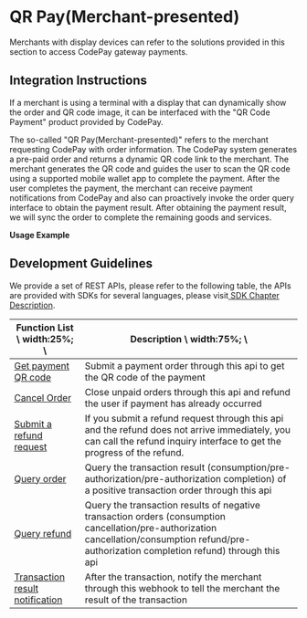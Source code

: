 
# QR Pay(Merchant-presented)

Merchants with display devices can refer to the solutions provided in this section to access CodePay gateway payments.

## Integration Instructions

If a merchant is using a terminal with a display that can dynamically show the order and QR code image, it can be interfaced with the "QR Code Payment" product provided by CodePay.

The so-called "QR Pay(Merchant-presented)" refers to the merchant requesting CodePay with order information. The CodePay system generates a pre-paid order and returns a dynamic QR code link to the merchant. The merchant generates the QR code and guides the user to scan the QR code using a supported mobile wallet app to complete the payment. After the user completes the payment, the merchant can receive payment notifications from CodePay and also can proactively invoke the order query interface to obtain the payment result. After obtaining the payment result, we will sync the order to complete the remaining goods and services.

**Usage Example**

<ImageZoom src={qrPayFlowImg} />

## Development Guidelines

We provide a set of REST APIs, please refer to the following table, the APIs are provided with SDKs for several languages, please visit<a href = "PaymentGatewaySDKSamples"> SDK Chapter Description</a>.

| Function List \ width:25%; \                                                                                                 | Description \ width:75%; \                                                                                                                                                                     |
|------------------------------------------------------------------------------------------------------------------------------|------------------------------------------------------------------------------------------------------------------------------------------------------------------------------------------------|
| <a href="./CloudAPI#tag/QR-Code-Payment/paths/~1api~1entry~1cscanbpaygetqrcode/post" target="_blank">Get payment QR code</a> | Submit a payment order through this api to get the QR code of the payment                                                                                                                      |
| <a href="./CloudAPI#tag/Public-API/paths/~1api~1entry~1orderrevoker/post" target="_blank">Cancel Order</a>                   | Close unpaid orders through this api and refund the user if payment has already occurred                                                                                                       |
| <a href="./CloudAPI#tag/Public-API/paths/~1api~1entry~1orderrefundsubmit/post" target="_blank">Submit a refund request</a>   | If you submit a refund request through this api and the refund does not arrive immediately, you can call the refund inquiry interface to get the progress of the refund.                       |
| <a href="./CloudAPI#tag/Public-API/paths/~1api~1entry~1orderquery/post" target="_blank">Query order</a>                      | Query the transaction result (consumption/pre-authorization/pre-authorization completion) of a positive transaction order through this api                                                     |
| <a href="./CloudAPI#tag/Public-API/paths/~1api~1entry~1orderrefundquery/post" target="_blank">Query refund</a>               | Query the transaction results of negative transaction orders (consumption cancellation/pre-authorization cancellation/consumption refund/pre-authorization completion refund) through this api |
| <a href="./CloudAPI#tag/Public-API/paths/~1%7Bmerchant_website%7D/post" target="_blank">Transaction result notification</a>  | After the transaction, notify the merchant through this webhook to tell the merchant the result of the transaction                                                                             |
